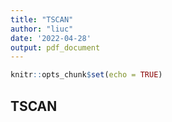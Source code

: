 ```yaml
---
title: "TSCAN"
author: "liuc"
date: '2022-04-28'
output: pdf_document
---
```


```r
knitr::opts_chunk$set(echo = TRUE)
```

## TSCAN




